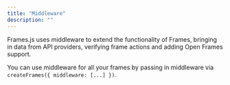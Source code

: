 ```yaml
---
title: "Middleware"
description: ""
---
```


Frames.js uses middleware to extend the functionality of Frames, bringing in data from API providers, verifying frame actions and adding Open Frames support.

You can use middleware for all your frames by passing in middleware via `createFrames({ middleware: [...] })`.